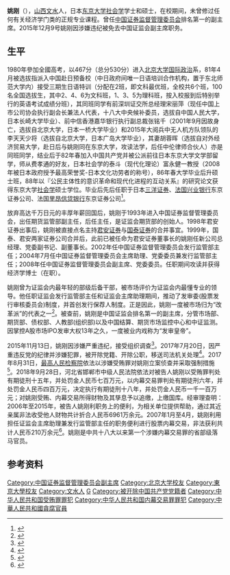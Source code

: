 {{blpsources|time=2019-06-15T06:43:22+00:00}}
{{onesource|time=2019-06-15T06:43:22+00:00}}
'''姚刚'''（{{bd|1962年|5月}}），[[山西省|山西]][[文水县|文水]]人，日本[[东京大学|东京大学]][[社会学|社会学]]学士和硕士，在校期间，未曾修过任何有关经济学门类的正规专业课程。曾任[[中国证券监督管理委员会|中国证券监督管理委员会]]排名第一的副主席。2015年12月9号姚刚因涉嫌违纪被免去中国证监会副主席职务。

== 生平  ==
1980年參加全國高考，以467分（总分530分）进入[[北京大学|北京大学]][[国际政治|国际政治]]系，81年4月被选拔指派入中国赴日预备校（中日政府间唯一日语培训合作机构，置于东北师范大学内）接受三期生日语特训（分配在2班，即文科最优班，全校共6个班，100名全国选拔生，其中2、4、6为文科班，1、3、5为理科班，按入校报到后特别举行的英语考试成绩分班），其同班同学有前深圳证交所总经理宋丽萍（现任中国上市公司协会执行副会长兼法人代表，十八大中央候补委员，选拔自中国人民大学，日本长崎大学毕业）、前中信香港嘉华银行执行副总裁张铭千（2001年9月因故身亡，选拔自北京大学，日本一桥大学毕业）和2015年大阅兵中无人机方队领队的李天天少将（选拔自北京大学，日本广岛大学毕业），其妻胡蓉晖（选拔自对外经济贸易大学，赴日后与姚刚同在东京大学，攻读法学，后任中伦律师合伙人）亦是同班同学，结业后于82年春加入中国共产党并被公派前往日本东京大学文学部留学，师从费孝通的好友，日本社会学的泰斗（现代化理论）富永健一教授（2008年被日本政府授予最高荣誉奖-日本文化功劳者的称号），86年春大学毕业后升硕士班，88年以『公民主体性的意识革命和现代化进程的互动关系』的研究论文获得东京大学[[社会学|社会学]]硕士学位。毕业后先后任职于日本[[三洋证券|三洋证券]]、[[法国兴业银行|法国兴业银行]]东京证券公司、法国[[里昂信贷银行|里昂信贷银行]]东京证券公司<ref>{{cite web|url=http://www.bbc.com/zhongwen/simp/china/2015/11/151113_yao_gang_under_investigation|title=证督会副主席姚刚涉嫌“严重违纪”被查|accessdate=2015-11-13|publisher=BBC中文网|archive-date=2015-11-16|archive-url=https://web.archive.org/web/20151116074259/http://www.bbc.com/zhongwen/simp/china/2015/11/151113_yao_gang_under_investigation|dead-url=no}}</ref>。

放弃高达千万日元的丰厚年薪回国后，姚刚于1993年进入中国证券监督管理委员会，出任期货监管部副主任，后任主任，是证监会期货部的创始人。1998年君安证券出事后，姚刚被直接点名主持[[君安证券|君安证券]]与[[国泰证券|国泰证券]]的合并事宜。1999年，国泰、君安两家证券公司合并后，此前已被任命为君安证券董事长的姚刚任新公司总经理、党委副书记、副董事长。2002年任中国证券监督管理委员会发行监管部主任；2004年7月任中国证券监督管理委员会主席助理、党委委员兼发行监管部主任；2008年任中国证券监督管理委员会副主席、党委委员。任职期间攻读并获得经济学博士（在职）。

姚刚曾为证监会内最年轻的部级后备干部，被市场评价为证监会内最懂专业的领导。他任职证监会发行监管部主任和证监会主席助理期间，推动了发审委(股票发行审核委员会)制度，并首创发行保荐人制度。正是因此，姚刚一度被市场归为“改革派”的代表之一<ref>{{cite web|url=http://stock.caijing.com.cn/20151113/4010463.shtml|title=姚刚被查原因猜测 或涉方正高管腐败案与令计划案|accessdate=2015-11-13|publisher=财经网|archive-url=https://web.archive.org/web/20151116164548/http://stock.caijing.com.cn/20151113/4010463.shtml|archive-date=2015-11-16|dead-url=yes}}</ref>。被查前，姚刚是中国证监会排名第一的副主席，分管市场部、期货部、债权部、人教部(组织部)以及中国结算、期货市场监控中心和中证监测。因掌控A股市场IPO发审大权13年之久，一度被业内戏称为“发审皇帝”。

2015年11月13日，姚刚因涉嫌严重违纪，接受组织调查<ref>{{Cite web|title=中国证券监督管理委员会党委委员、副主席姚刚涉嫌严重违纪接受组织调查————头条——中央纪委国家监委网站|url=https://www.ccdi.gov.cn/toutiao/201511/t20151113_124384.html|access-date=2021-09-30|work=www.ccdi.gov.cn|archive-date=2021-09-30|archive-url=https://web.archive.org/web/20210930120040/https://www.ccdi.gov.cn/toutiao/201511/t20151113_124384.html}}</ref>。2017年7月20日，因严重违反党的纪律并涉嫌犯罪，被开除党籍、开除公职，移送司法机关处理<ref>{{Cite web|title=中国证券监督管理委员会原党委委员、副主席姚刚严重违纪被开除党籍和公职_最新人事任免信息_中国政府网|url=http://www.gov.cn/xinwen/2017-07/20/content_5212072.htm|access-date=2021-09-30|work=www.gov.cn|archive-date=2021-09-30|archive-url=https://web.archive.org/web/20210930123340/http://www.gov.cn/xinwen/2017-07/20/content_5212072.htm}}</ref>。2017年8月31日，[[中华人民共和国最高人民检察院|最高人民检察院]]依法以涉嫌受贿罪对姚刚立案侦查并采取强制措施<ref>{{Cite web|title=证监会原党委委员、副主席姚刚涉受贿罪被立案侦查-新华网|url=http://www.xinhuanet.com//legal/2017-08/31/c_1121577196.htm|access-date=2021-09-30|work=www.xinhuanet.com|archive-date=2021-05-24|archive-url=https://web.archive.org/web/20210524161248/http://www.xinhuanet.com//legal/2017-08/31/c_1121577196.htm}}</ref>。2018年9月28日，河北省邯郸市中级人民法院依法对被告人姚刚以受贿罪判处有期徒刑十五年，并处罚金人民币七百万元，以内幕交易罪判处有期徒刑六年，并处罚金人民币四百万元，决定执行有期徒刑十八年，并处罚金人民币一千一百万元；对姚刚受贿、内幕交易所得财物及其孳息予以追缴，上缴国库。经审理查明：2006年至2015年，被告人姚刚利职务上的便利，为相关单位提供帮助，通过其近亲属非法收受他人财物共计折合人民币6961万余元。2007年1月至4月，姚刚利用担任证监会主席助理兼发行监管部主任的职务便利进行股票内幕交易，非法获利共计人民币210万余元<ref>{{Cite web|title=证监会原副主席姚刚一审获刑18年，并处罚金1100万元_一号专案_澎湃新闻-The Paper|url=https://www.thepaper.cn/newsDetail_forward_2483654|access-date=2021-09-30|work=www.thepaper.cn|archive-date=2021-09-30|archive-url=https://web.archive.org/web/20210930120446/https://www.thepaper.cn/newsDetail_forward_2483654}}</ref>。姚刚是中共十八大以来第一个涉嫌内幕交易罪的省部级落马官员。

== 参考资料 ==
{{Reflist}}
{{中共十八大到十九大期间的反腐败工作}}
{{DEFAULTSORT:Y}}
[[Category:中国证券监督管理委员会副主席|Category:中国证券监督管理委员会副主席]]
[[Category:北京大学校友|Category:北京大学校友]]
[[Category:東京大學校友|Category:東京大學校友]]
[[Category:文水人|Category:文水人]]
[[Category:姚姓|G]]
[[Category:被开除中国共产党党籍者|Category:被开除中国共产党党籍者]]
[[Category:中华人民共和国受贿罪罪犯|Category:中华人民共和国受贿罪罪犯]]
[[Category:中华人民共和国内幕交易罪罪犯|Category:中华人民共和国内幕交易罪罪犯]]
[[Category:中華人民共和國貪腐官員|Category:中華人民共和國貪腐官員]]